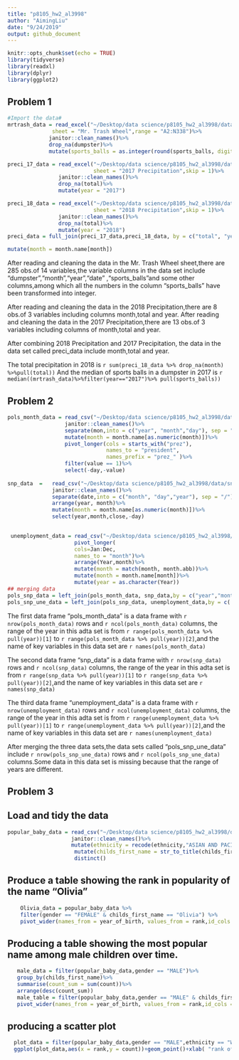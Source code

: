 ```yaml
---
title: "p8105_hw2_al3998"
author: "AimingLiu"
date: "9/24/2019"
output: github_document
---
```


```r
knitr::opts_chunk$set(echo = TRUE)
library(tidyverse)
library(readxl)
library(dplyr)
library(ggplot2)
```

## Problem 1
```r
#Import the data#
mrtrash_data = read_excel("~/Desktop/data science/p8105_hw2_al3998/data/WheelTotals.xlsx",
              sheet = "Mr. Trash Wheel",range = "A2:N338")%>%
             janitor::clean_names()%>% 
             drop_na(dumpster)%>%
             mutate(sports_balls = as.integer(round(sports_balls, digits = 0)))

preci_17_data = read_excel("~/Desktop/data science/p8105_hw2_al3998/data/WheelTotals.xlsx",
                           sheet = "2017 Precipitation",skip = 1)%>%
                janitor::clean_names()%>%
                drop_na(total)%>%
                mutate(year = "2017")             

preci_18_data = read_excel("~/Desktop/data science/p8105_hw2_al3998/data/WheelTotals.xlsx",
                           sheet = "2018 Precipitation",skip = 1)%>%
                janitor::clean_names()%>%
                drop_na(total)%>%
                mutate(year = "2018")
preci_data = full_join(preci_17_data,preci_18_data, by = c("total", "year", "month"))%>%

mutate(month = month.name[month])
```
After reading and cleaning the data in the Mr. Trash Wheel sheet,there are 285 obs.of 14 variables,the variable columns in the data set include "dumpster","month","year","date" ,"sports_balls"and some other columns,among which all the numbers in the column "sports_balls" have been transformed into integer.

After reading and cleaning the data in the 2018 Precipitation,there are 8 obs.of 3 variables including columns month,total and year.
After reading and cleaning the data in the 2017 Precipitation,there are 13 obs.of 3 variables including columns of  month,total and year.

After  combining 2018 Precipitation and 2017 Precipitation, the data in the data set called preci_data include month,total and year.

The total precipitation in 2018 is `r sum(preci_18_data %>% drop_na(month) %>%pull(total))`
And the median of sports balls in a dumpster in 2017 is `r median((mrtrash_data)%>%filter(year=="2017")%>% pull(sports_balls))`


## Problem 2
```r
pols_month_data = read_csv("~/Desktop/data science/p8105_hw2_al3998/data/pols-month.csv")%>%
                  janitor::clean_names()%>%
                  separate(mon,into = c("year", "month","day"), sep = "-")%>%
                  mutate(month = month.name[as.numeric(month)])%>%
                  pivot_longer(cols = starts_with("prez"),
                               names_to = "president",
                               names_prefix = "prez_" )%>%
                  filter(value == 1)%>%
                  select(-day,-value)
 
snp_data  =   read_csv("~/Desktop/data science/p8105_hw2_al3998/data/snp.csv")%>%               
              janitor::clean_names()%>%
              separate(date,into = c("month", "day","year"), sep = "/")%>%
              arrange(year, month)%>%
              mutate(month = month.name[as.numeric(month)])%>%
              select(year,month,close,-day)

 
 unemployment_data = read_csv("~/Desktop/data science/p8105_hw2_al3998/data/unemployment.csv")%>%
                     pivot_longer(
                     cols=Jan:Dec,
                     names_to = "month")%>%
                     arrange(Year,month)%>%
                     mutate(month = match(month, month.abb))%>%
                     mutate(month = month.name[month])%>%
                     mutate(year = as.character(Year))
## merging data                    
pols_snp_data = left_join(pols_month_data, snp_data,by = c("year","month"))      
pols_snp_une_data = left_join(pols_snp_data, unemployment_data,by = c( "year","month"))
```

The first data frame "pols_month_data" is a data frame with `r nrow(pols_month_data)` rows and `r ncol(pols_month_data)` columns, the range of the year in this adta set is from `r range(pols_month_data %>% pull(year))[1]` to `r range(pols_month_data %>% pull(year))[2]`,and the name of key variables in this data set are `r names(pols_month_data)`

The second data frame "snp_data" is a data frame with `r nrow(snp_data)` rows and `r ncol(snp_data)` columns, the range of the year in this adta set is from `r range(snp_data %>% pull(year))[1]` to `r range(snp_data %>% pull(year))[2]`,and the name of key variables in this data set are `r names(snp_data)`

The third data frame "unemployment_data" is a data frame with `r nrow(unemployment_data)` rows and `r ncol(unemployment_data)` columns, the range of the year in this adta set is from `r range(unemployment_data %>% pull(year))[1]` to `r range(unemployment_data %>% pull(year))[2]`,and the name of key variables in this data set are `r names(unemployment_data)`

After merging the three data sets,the data sets called "pols_snp_une_data" include `r nrow(pols_snp_une_data)` rows and `r ncol(pols_snp_une_data)` columns.Some data in this data set is missing because that the range of years are different.

## Problem 3
## Load and tidy the data
```r
popular_baby_data = read_csv("~/Desktop/data science/p8105_hw2_al3998/data/Popular_Baby_Names.csv")%>%
                    janitor::clean_names()%>%
                    mutate(ethnicity = recode(ethnicity,"ASIAN AND PACIFIC ISLANDER" = "ASIAN AND PACI","BLACK NON HISPANIC" = "BLACK NON HISP","WHITE NON HISPANIC" = "WHITE NON HISP"))%>%
                     mutate(childs_first_name = str_to_title(childs_first_name))%>%
                     distinct()
```
## Produce a table showing the rank in popularity of the name “Olivia”
```r
    Olivia_data = popular_baby_data %>% 
    filter(gender == "FEMALE" & childs_first_name == "Olivia") %>%
    pivot_wider(names_from = year_of_birth, values_from = rank,id_cols = ethnicity)
```

## Producing a table showing the most popular name among male children over time.
```r
   male_data = filter(popular_baby_data,gender == "MALE")%>%
   group_by(childs_first_name)%>%
   summarise(count_sum = sum(count))%>%
   arrange(desc(count_sum))
   male_table = filter(popular_baby_data,gender == "MALE" & childs_first_name =="Ethan")%>%
   pivot_wider(names_from = year_of_birth, values_from = rank,id_cols = ethnicity)
```

## producing a scatter plot
```r
  plot_data = filter(popular_baby_data,gender == "MALE",ethnicity == "WHITE NON HISP",year_of_birth == "2016")
  ggplot(plot_data,aes(x = rank,y = count))+geom_point()+xlab( "rank of the names")+ ylab( "number of children with a name")
```



